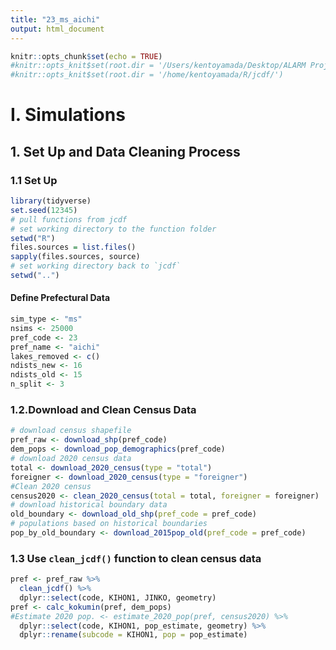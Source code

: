 ```yaml
---
title: "23_ms_aichi"
output: html_document
---
```


```r
knitr::opts_chunk$set(echo = TRUE)
#knitr::opts_knit$set(root.dir = '/Users/kentoyamada/Desktop/ALARM Project/jcdf')
#knitr::opts_knit$set(root.dir = '/home/kentoyamada/R/jcdf/')
```

# I. Simulations
## 1. Set Up and Data Cleaning Process
### 1.1 Set Up
```r
library(tidyverse)
set.seed(12345)
# pull functions from jcdf
# set working directory to the function folder
setwd("R")
files.sources = list.files()
sapply(files.sources, source)
# set working directory back to `jcdf`
setwd("..")
```

#### Define Prefectural Data 
```r
sim_type <- "ms"
nsims <- 25000
pref_code <- 23
pref_name <- "aichi"
lakes_removed <- c() 
ndists_new <- 16
ndists_old <- 15
n_split <- 3
```

### 1.2.Download and Clean Census Data
```r
# download census shapefile
pref_raw <- download_shp(pref_code)
dem_pops <- download_pop_demographics(pref_code)
# download 2020 census data
total <- download_2020_census(type = "total")
foreigner <- download_2020_census(type = "foreigner")
#Clean 2020 census
census2020 <- clean_2020_census(total = total, foreigner = foreigner)
# download historical boundary data
old_boundary <- download_old_shp(pref_code = pref_code)
# populations based on historical boundaries
pop_by_old_boundary <- download_2015pop_old(pref_code = pref_code)
```

### 1.3 Use `clean_jcdf()` function to clean census data
```r
pref <- pref_raw %>%
  clean_jcdf() %>%
  dplyr::select(code, KIHON1, JINKO, geometry)
pref <- calc_kokumin(pref, dem_pops)
#Estimate 2020 pop. <- estimate_2020_pop(pref, census2020) %>%
  dplyr::select(code, KIHON1, pop_estimate, geometry) %>%
  dplyr::rename(subcode = KIHON1, pop = pop_estimate)
```

